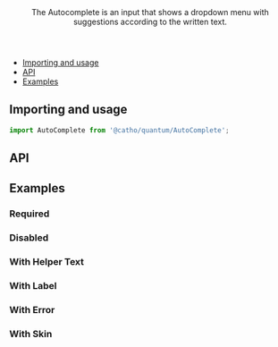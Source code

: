 
<Meta title="Forms/AutoComplete" component={AutoComplete}  />

<Header title="AutoComplete">
    The Autocomplete is an input that shows a dropdown menu with suggestions according to the written text.
</Header>

- [Importing and usage](#importing)
- [API](#api)
- [Examples](#examples)

## <a id="importing"></a>Importing and usage

```js
import AutoComplete from '@catho/quantum/AutoComplete';
```

<Canvas>
  <Story of={Default}/>
</Canvas>

## <a id="api"></a>API

<ArgsTable of={AutoComplete} />

## <a id="examples"></a>Examples

### Required

<Canvas>
  <Story of={Required}/>
</Canvas>

### Disabled

<Canvas>
  <Story of={Disabled}/>
</Canvas>

### With Helper Text

<Canvas>
  <Story of={WithHelperText}/>
</Canvas>

### With Label

<Canvas>
  <Story of={WithLabel}/>
</Canvas>

### With Error

<Canvas>
  <Story of={WithError}/>
</Canvas>

### With Skin

<Canvas>
  <Story of={WithSkin}/>
</Canvas>
